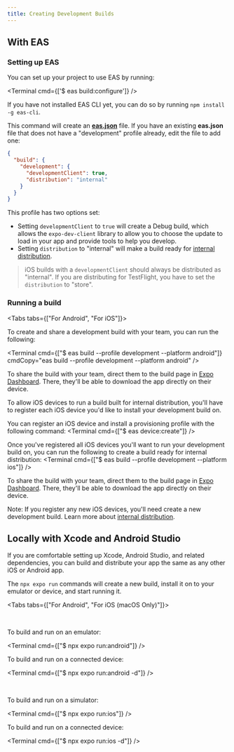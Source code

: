 ```yaml
---
title: Creating Development Builds
---
```



## With EAS

### Setting up EAS

You can set up your project to use EAS by running:

<Terminal cmd={['$ eas build:configure']} />

If you have not installed EAS CLI yet, you can do so by running `npm install -g eas-cli`.

This command will create an [**eas.json**](/build/eas-json.mdx) file.
If you have an existing **eas.json** file that does not have a "development" profile already, edit the file to add one:

```json
{
  "build": {
    "development": {
      "developmentClient": true,
      "distribution": "internal"
    }
  }
}
```

This profile has two options set:

- Setting `developmentClient` to `true` will create a Debug build, which allows the `expo-dev-client` library to allow you to choose the update to load in your app and provide tools to help you develop.
- Setting `distribution` to "internal" will make a build ready for [internal distribution](/build/internal-distribution).

> iOS builds with a `developmentClient` should always be distributed as "internal". If you are distributing for TestFlight, you have to set the `distribution` to "store".

### Running a build

<Tabs tabs={["For Android", "For iOS"]}>

<Tab>

To create and share a development build with your team, you can run the following:

<Terminal cmd={["$ eas build --profile development --platform android"]} cmdCopy="eas build --profile development --platform android" />

To share the build with your team, direct them to the build page in [Expo Dashboard](https://expo.dev/accounts/[account]/projects/[project]/builds). There, they'll be able to download the app directly on their device.

</Tab>
<Tab>

To allow iOS devices to run a build built for internal distribution, you'll have to register each iOS device you'd like to install your development build on.

You can register an iOS device and install a provisioning profile with the following command:
<Terminal cmd={["$ eas device:create"]} />

Once you've registered all iOS devices you'll want to run your development build on, you can run the following to create a build ready for internal distribution:
<Terminal cmd={["$ eas build --profile development --platform ios"]} />

To share the build with your team, direct them to the build page in [Expo Dashboard](https://expo.dev/accounts/[account]/projects/[project]/builds). There, they'll be able to download the app directly on their device.

Note: If you register any new iOS devices, you'll need create a new development build. Learn more about [internal distribution](/build/internal-distribution).

</Tab>
</Tabs>

## Locally with Xcode and Android Studio

If you are comfortable setting up Xcode, Android Studio, and related dependencies, you can build and distribute your app the same as any other iOS or Android app.

The `npx expo run` commands will create a new build, install it on to your emulator or device, and start running it.

<Tabs tabs={["For Android", "For iOS (macOS Only)"]}>

<Tab>
<br/>

To build and run on an emulator:

<Terminal cmd={["$ npx expo run:android"]} />

To build and run on a connected device:

<Terminal cmd={["$ npx expo run:android -d"]} />

</Tab>
<Tab>
<br/>

To build and run on a simulator:

<Terminal cmd={["$ npx expo run:ios"]} />

To build and run on a connected device:

<Terminal cmd={["$ npx expo run:ios -d"]} />

</Tab>

</Tabs>
